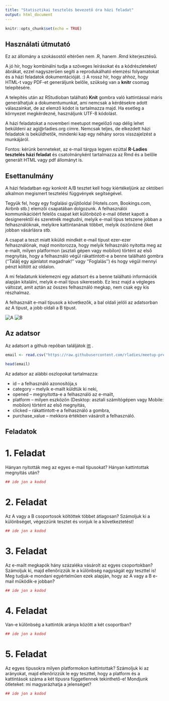 ```yaml
---
title: "Statisztikai tesztelés bevezető óra házi feladat"
output: html_document
---
```


```r
knitr::opts_chunk$set(echo = TRUE)

```

## Használati útmutató

Ez az állomány a szokásostól eltérően nem .R, hanem .Rmd kiterjesztésű.

A jó hír, hogy kombinálni tudja a szöveges leírásokat és a kódrészleteket/ábrákat, ezzel nagyszerűen segíti a reprodukálható elemzési folyamatokat és a házi feladatok dokumentációját. :) A rossz hír, hogy ahhoz, hogy HTML-t vagy PDF-et generáljunk belőle, szükség van a **knitr** csomag telepítésére.

A telepítés után az RStudioban található **Knit** gombra való kattintással máris generálhatjuk a dokumentumunkat, ami nemcsak a kérdésekre adott válaszainkat, de az elemző kódot is tartalmazza majd. Ha esetleg a környezet megkérdezné, használjunk UTF-8 kódolást.

A házi feladatokat a novemberi meetupot megelőző nap délig lehet beküldeni az agi@rladies.org címre. Nemcsak teljes, de elkezdett házi feladatok is beküldhetők, mindenki kap egy néhány soros visszajelzést a munkájáról.

Fontos: kérünk benneteket, az e-mail tárgya legyen ezúttal **R-Ladies tesztelés házi feladat** és csatolmányként tartalmazza az Rmd és a belőle generált HTML vagy pdf állományt is.

## Esettanulmány

A házi feladatban egy konkrét A/B tesztet kell hogy kiértékeljünk az októberi alkalmon megismert tesztelési függvények segítségével. 

Tegyük fel, hogy egy foglalási gyűjtőoldal (Hotels.com, Bookings.com, Airbnb stb.) elemzői csapatában dolgozunk. A felhasználói kommunikációért felelős csapat két különböző e-mail ötletet kapott a designerektől és szeretnék megtudni, melyik e-mail típus tetszene jobban a felhasználóknak, melyikre kattintanának többet, melyik öszönözné őket jobban vásárlásra stb.

A csapat a teszt miatt kiküldi mindkét e-mail típust ezer-ezer felhasználónak, majd monitorozza, hogy melyik felhasználó nyitotta meg az e-mailt, milyen platformon (asztali gépen vagy mobilon) történt az első megnyitás, hogy a felhasználó végül rákattintott-e a benne található gombra (''Találj egy ajánlatot magadnak!'' vagy ''Foglalás'') és hogy végül mennyi pénzt költött az oldalon.

A mi feladatunk kielemezni egy adatsort és a benne található információk alapján kitalálni, melyik e-mail típus sikeresebb. Ez lesz majd a végleges változat, amit aztán az összes felhasználó megkap, nem csak egy kis részhalmaz.

A felhasznált e-mail típusok a következők, a bal oldali jelöli az adatsorban az A típust, a jobb oldali a B típust.

![A](https://raw.githubusercontent.com/rladies/meetup-presentations_budapest/master/Meetup_2017_10_30/teszteles/hf/Rmd/control.png)
![B](https://raw.githubusercontent.com/rladies/meetup-presentations_budapest/master/Meetup_2017_10_30/teszteles/hf/Rmd/test.png)

## Az adatsor

Az adatsort a github repóban találjátok [itt](https://raw.githubusercontent.com/rladies/meetup-presentations_budapest/master/Meetup_2017_10_30/teszteles/data/hotels_email.csv) .

```r
email <- read.csv("https://raw.githubusercontent.com/rladies/meetup-presentations_budapest/master/Meetup_2017_10_30/teszteles/data/hotels_email.csv")

head(email)

```



Az adatsor az alábbi oszlopokat tartalmazza:

* id -- a felhasználó azonosítója,s
* category -- melyik e-mailt küldtük ki neki,
* opened -- megnyitotta-e a felhasználó az e-mailt,
* platform -- milyen eszközön (Desktop: asztali számítógépen vagy Mobile: mobilon) történt az első megnyitás,
* clicked -- rákattintott-e a felhasználó a gombra,
* purchase_value -- mekkora értékben vásárolt a felhasználó.


## Feladatok

# 1. Feladat

Hányan nyitották meg az egyes e-mail típusokat? Hányan kattintottak megnyitás után?

```r
## ide jon a kodod

```

# 2. Feladat

Az A vagy a B csoportosok költöttek többet átlagosan? Számoljuk ki a különbséget, végezzünk tesztet és vonjuk le a következtetést!

```r
## ide jon a kodod

```

# 3. Feladat 

Az e-mailt megkapók hány százaléka vásárolt az egyes csoportokban? Számoljuk ki, majd ellenőrizzük le a különbség nagyságát egy teszttel is! Meg tudjuk-e mondani egyértelműen ezek alapján, hogy az A vagy a B e-mail működik-e jobban?

```r
## ide jon a kodod
```

# 4. Feladat

Van-e különbség a kattintók aránya között a két csoportban? 
```r
## ide jon a kodod
```

# 5. Feladat

Az egyes típusokra milyen platformokon kattintottak? Számoljuk ki az arányokat, majd ellenőrizzük le egy teszttel, hogy a platform és a kattintások száma a két típusra függetlennek tekinthető-e!
Mondjunk ötleteket: mi magyarázhatja a jelenséget?

```r
## ide jon a kodod
```


